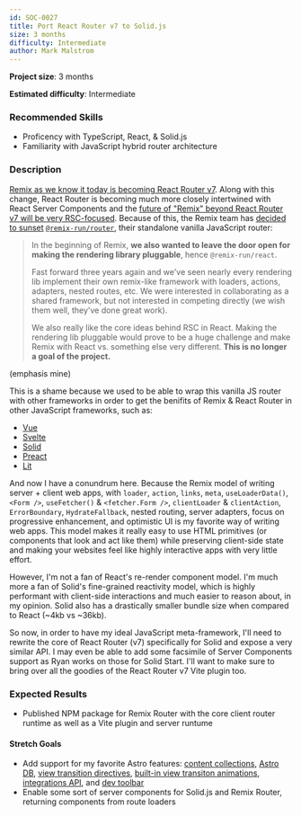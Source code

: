 ```yaml
---
id: SOC-0027
title: Port React Router v7 to Solid.js
size: 3 months
difficulty: Intermediate
author: Mark Malstrom
---
```


**Project size**: 3 months

**Estimated difficulty**: Intermediate

### Recommended Skills

-   Proficency with TypeScript, React, & Solid.js
-   Familiarity with JavaScript hybrid router architecture

### Description

[Remix as we know it today is becoming React Router v7](https://remix.run/blog/merging-remix-and-react-router). Along with this change, React Router is becoming much more closely intertwined with React Server Components and the [future of "Remix" beyond React Router v7 will be very RSC-focused](https://remix.run/blog/incremental-path-to-react-19). Because of this, the Remix team has [decided to sunset](https://github.com/remix-run/remix/discussions/7823) [`@remix-run/router`](https://www.npmjs.com/package/@remix-run/router), their standalone vanilla JavaScript router:

> In the beginning of Remix, **we also wanted to leave the door open for making the rendering library pluggable**, hence `@remix-run/react`.
>
> Fast forward three years again and we've seen nearly every rendering lib implement their own remix-like framework with loaders, actions, adapters, nested routes, etc. We were interested in collaborating as a shared framework, but not interested in competing directly (we wish them well, they've done great work).
>
> We also really like the core ideas behind RSC in React. Making the rendering lib pluggable would prove to be a huge challenge and make Remix with React vs. something else very different. **This is no longer a goal of the project.**

(emphasis mine)

This is a shame because we used to be able to wrap this vanilla JS router with other frameworks in order to get the benifits of Remix & React Router in other JavaScript frameworks, such as:

-   [Vue](https://github.com/brophdawg11/remix-routers/tree/main/packages/vue)
-   [Svelte](https://github.com/brophdawg11/remix-routers/tree/main/packages/svelte)
-   [Solid](https://github.com/brophdawg11/remix-routers/tree/f58e5efd372591ad7638fd1458925158102cfd75/packages/solid)
-   [Preact](https://github.com/brophdawg11/remix-routers/tree/ac79b0a6609aa60015e8360b7f8ed8253796f883/packages/preact)
-   [Lit](https://github.com/markmals/campfire-router)

And now I have a conundrum here. Because the Remix model of writing server + client web apps, with `loader`, `action`, `links`, `meta`, `useLoaderData()`, `<Form />`, `useFetcher()` & `<fetcher.Form />`, `clientLoader` & `clientAction`, `ErrorBoundary`, `HydrateFallback`, nested routing, server adapters, focus on progressive enhancement, and optimistic UI is my favorite way of writing web apps. This model makes it really easy to use HTML primitives (or components that look and act like them) while preserving client-side state and making your websites feel like highly interactive apps with very little effort.

However, I'm not a fan of React's re-render component model. I'm much more a fan of Solid's fine-grained reactivity model, which is highly performant with client-side interactions and much easier to reason about, in my opinion. Solid also has a drastically smaller bundle size when compared to React (~4kb vs ~36kb).

So now, in order to have my ideal JavaScript meta-framework, I'll need to rewrite the core of React Router (v7) specifically for Solid and expose a very similar API. I may even be able to add some facsimile of Server Components support as Ryan works on those for Solid Start. I'll want to make sure to bring over all the goodies of the React Router v7 Vite plugin too.

### Expected Results

-   Published NPM package for Remix Router with the core client router runtime as well as a Vite plugin and server runtume

#### Stretch Goals

-   Add support for my favorite Astro features: [content collections](https://docs.astro.build/en/guides/content-collections/), [Astro DB](https://docs.astro.build/en/guides/astro-db/), [view transition directives](https://docs.astro.build/en/guides/view-transitions/#transition-directives), [built-in view transiton animations](https://docs.astro.build/en/guides/view-transitions/#built-in-animation-directives), [integrations API](https://docs.astro.build/en/guides/integrations-guide), and [dev toolbar](https://docs.astro.build/en/guides/dev-toolbar/)
-   Enable some sort of server components for Solid.js and Remix Router, returning components from route loaders
